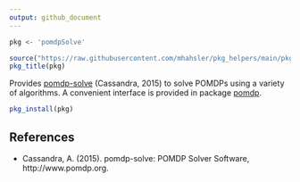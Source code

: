```yaml
---
output: github_document
---
```


```r
pkg <- 'pomdpSolve'

source("https://raw.githubusercontent.com/mhahsler/pkg_helpers/main/pkg_helpers.R")
pkg_title(pkg)
```

Provides [pomdp-solve](http://www.pomdp.org/code/) (Cassandra, 2015) to solve POMDPs using
a variety of algorithms.
A convenient interface is provided in package [pomdp](https://github.com/mhahsler/pomdp). 

```r
pkg_install(pkg)
```

## References

* Cassandra, A. (2015). pomdp-solve: POMDP Solver Software, http://www.pomdp.org.

